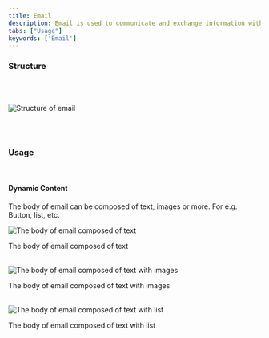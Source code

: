 ```yaml
---
title: Email
description: Email is used to communicate and exchange information with various users.
tabs: ["Usage"]
keywords: ['Email']
---
```


### Structure

<br/>
<br/>

![Structure of email](./images/structure-email.png)

<br/>
<br/>

### Usage
<br/>

#### Dynamic Content
The body of email can be composed of text, images or more. For e.g.  Button, list, etc.


![The body of email composed of text](./images/email-1.png)
<Caption> The body of email composed of text </Caption>

<br/>
<br/>

![The body of email composed of text with images](./images/email-2.png)
<Caption> The body of email composed of text with images </Caption>

<br/>
<br/>

![The body of email composed of text with list](./images/email-3.png)
<Caption> The body of email composed of text with list</Caption>
